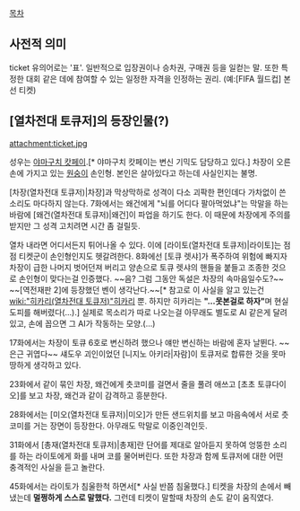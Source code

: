 [[목차]]
== 사전적 의미 ==
ticket
유의어로는 '표'. 일반적으로 입장권이나 승차권, 구매권 등을 일컫는 말.
또한 특정한 대회 같은 데에 참여할 수 있는 일정한 자격을 인정하는 권리. (예:[FIFA 월드컵] 본선 티켓)
== [열차전대 토큐저]의 등장인물(?) ==
attachment:ticket.jpg

성우는 [[야마구치 캇페이]].[* 야마구치 캇페이는 변신 기믹도 담당하고 있다.]
차장이 오른손에 가지고 있는 [[원숭이]] 손인형. 본인은 살아있다고 하는데 사실인지는 불명. 

[차장(열차전대 토큐저)|차장]과 막상막하로 성격이 다소 괴팍한 편인데다 가차없이 쓴소리도 마다하지 않는다. 7화에서는 왜건에게 "뇌를 어디다 팔아먹었냐"는 막말을 하는 바람에 [왜건(열차전대 토큐저)|왜건]이 파업을 하기도 한다. 이 때문에 차장에게 주의를 받지만 그 성격 고치려면 시간 좀 걸릴듯.

열차 내라면 어디서든지 튀어나올 수 있다. 이에 [라이토(열차전대 토큐저)|라이토]는 점점 티켓군이 손인형인지도 헷갈려한다. 8화에선 [토큐 렛샤]가 폭주하여 위험에 빠지자 차장이 급한 나머지 벗어던져 버리고 양손으로 토큐 렛샤의 핸들을 붙들고 조종한 것으로 손인형이 맞다는걸 인증했다. ~~음? 그럼 그동안 독설은 차장의 속마음일수도?~~ ~~[역전재판 2]에 등장했던 벤이 생각난다.~~[* 참고로 이 사실을 알고 있는건 [[wiki:"히카리(열차전대 토큐저)"히카리]] 뿐. 하지만 히카리는 '''"...못본걸로 하자"'''며 현실도피를 해버렸다(...).] 실제로 목소리가 따로 나오는걸 아무래도 별도로 AI 같은게 달려있고, 손에 꼽으면 그 AI가 작동하는 모양.(…)

17화에서는 차장이 토큐 6호로 변신하려 했으나 얘만 변신하는 바람에 혼자 날뛴다. ~~은근 귀엽다~~
섀도우 괴인이었던 [니지노 아키라|자람]이 토큐저로 합류한 것을 못마땅하게 생각하고 있다.

23화에서 같이 묶인 차장, 왜건에게 츳코미를 걸면서 줄을 풀려 애쓰고 [초초 토큐다이오]를 보고 차장, 왜건과 같이 감격하고 흥분한다.

28화에서는 [미오(열차전대 토큐저)|미오]가 만든 샌드위치를 보고 마음속에서 서로 츳코미를 거는 장면이 등장한다. 아무래도 막말로 이중인격인듯.

31화에서 [총재(열차전대 토큐저)|총재]란 단어를 제대로 알아듣지 못하여 엉뚱한 소리를 하는 라이토에게 화를 내며 코를 물어버린다. 또한 차장과 함께 토큐저에 대한 어떤 충격적인 사실을 듣고 놀란다.

45화에서는 라이토가 침울한척 하면서[* 사실 반쯤 침울했다.] 티켓을 차장의 손에서 빼냈는데 '''멀쩡하게 스스로 말했다.''' 그런데 티켓이 말할때 차장의 손도 같이 움직였다.
